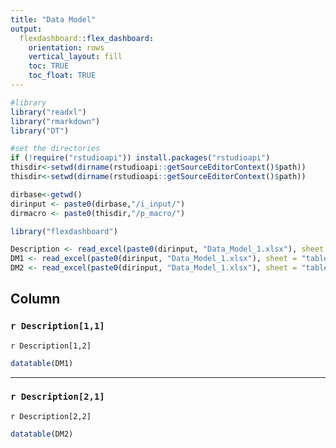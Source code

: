 ```yaml
---
title: "Data Model"
output: 
  flexdashboard::flex_dashboard:
    orientation: rows
    vertical_layout: fill
    toc: TRUE
    toc_float: TRUE
---
```


```r
#library
library("readxl")
library("rmarkdown")
library("DT")

#set the directories
if (!require("rstudioapi")) install.packages("rstudioapi")
thisdir<-setwd(dirname(rstudioapi::getSourceEditorContext()$path))
thisdir<-setwd(dirname(rstudioapi::getSourceEditorContext()$path))

dirbase<-getwd()
dirinput <- paste0(dirbase,"/i_input/")
dirmacro <- paste0(thisdir,"/p_macro/")

library("flexdashboard")
```


```r
Description <- read_excel(paste0(dirinput, "Data_Model_1.xlsx"), sheet = "Description", col_names = FALSE)
DM1 <- read_excel(paste0(dirinput, "Data_Model_1.xlsx"), sheet = "table1")
DM2 <- read_excel(paste0(dirinput, "Data_Model_1.xlsx"), sheet = "table2")
```

Column {.tabset}
-------------------------------------
   
### `r Description[1,1]`

`r Description[1,2]`

```r
datatable(DM1)
``` 


-------------------------------------

### `r Description[2,1]`

`r Description[2,2]`

```r
datatable(DM2)
```




